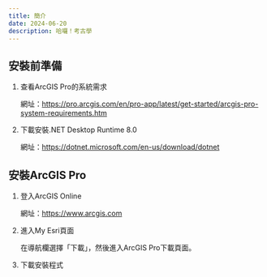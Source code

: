 ```yaml
---
title: 簡介
date: 2024-06-20
description: 哈囉！考古學
---
```



## 安裝前準備
<Steps>

1. 查看ArcGIS Pro的系統需求

   網址：https://pro.arcgis.com/en/pro-app/latest/get-started/arcgis-pro-system-requirements.htm

2. 下載安裝.NET Desktop Runtime 8.0

   網址：https://dotnet.microsoft.com/en-us/download/dotnet


</Steps>

## 安裝ArcGIS Pro

<Steps>

1. 登入ArcGIS Online

   網址：https://www.arcgis.com

2. 進入My Esri頁面

   在導航欄選擇「下載」，然後進入ArcGIS Pro下載頁面。

3. 下載安裝程式

</Steps>